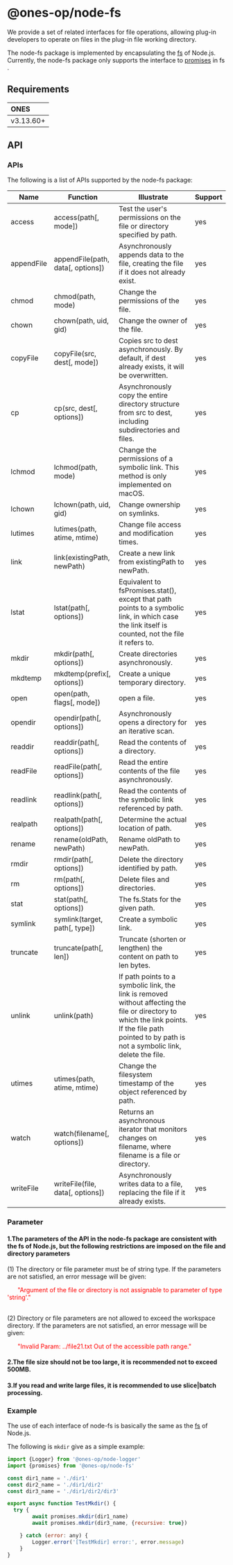 # @ones-op/node-fs

We provide a set of related interfaces for file operations, allowing plug-in developers to operate on files in the plug-in file working directory.

The node-fs package is implemented by encapsulating the [fs](https://nodejs.cn/dist/latest-v16.x/docs/api/fs.html)  of Node.js. Currently, the node-fs package only supports the interface to [promises](https://nodejs.cn/dist/latest-v16.x/docs/api/fs.html#promise-api) in fs .


## Requirements

| **ONES** |
| :------- |
| v3.13.60+  |

## API

### APIs
The following is a list of APIs supported by the node-fs package:


| Name             | Function          |     Illustrate          |   Support  |
| --------------------------- | -------------------- | ----------------------- | ----- |
|access         |access(path[, mode])               | Test the user's permissions on the file or directory specified by path.       | yes       |
|appendFile     |appendFile(path, data[, options])  | Asynchronously appends data to the file, creating the file if it does not already exist.      | yes       |
|chmod          |chmod(path, mode)                  | Change the permissions of the file.       | yes       |
|chown          |chown(path, uid, gid)              | Change the owner of the file.       | yes       |
|copyFile       |copyFile(src, dest[, mode])        | Copies src to dest asynchronously. By default, if dest already exists, it will be overwritten.       | yes       |
|cp             |cp(src, dest[, options])           | Asynchronously copy the entire directory structure from src to dest, including subdirectories and files.       | yes       |
|lchmod         |lchmod(path, mode)                 | Change the permissions of a symbolic link. This method is only implemented on macOS.       | yes       |
|lchown         |lchown(path, uid, gid)             | Change ownership on symlinks.      | yes       |
|lutimes        |lutimes(path, atime, mtime)        | Change file access and modification times.      | yes       |
|link           |link(existingPath, newPath)        | Create a new link from existingPath to newPath.       | yes       |
|lstat          |lstat(path[, options])             | Equivalent to fsPromises.stat(), except that path points to a symbolic link, in which case the link itself is counted, not the file it refers to.       | yes       |
|mkdir          |mkdir(path[, options])             | Create directories asynchronously.       | yes       |
|mkdtemp        |mkdtemp(prefix[, options])         | Create a unique temporary directory.        | yes       |
|open           |open(path, flags[, mode])          | open a file.        | yes       |
|opendir        |opendir(path[, options])           | Asynchronously opens a directory for an iterative scan.       | yes       |
|readdir        |readdir(path[, options])           | Read the contents of a directory.       | yes       |
|readFile       |readFile(path[, options])          | Read the entire contents of the file asynchronously.       | yes       |
|readlink       |readlink(path[, options])          | Read the contents of the symbolic link referenced by path.       | yes       |
|realpath       |realpath(path[, options])          | Determine the actual location of path.       | yes       |
|rename         |rename(oldPath, newPath)           | Rename oldPath to newPath.       | yes       |
|rmdir          |rmdir(path[, options])             | Delete the directory identified by path.       | yes       |
|rm             |rm(path[, options])                | Delete files and directories.       | yes       |
|stat           |stat(path[, options])              | The fs.Stats for the given path.       | yes       |
|symlink        |symlink(target, path[, type])      | Create a symbolic link.       | yes       |
|truncate       |truncate(path[, len])              | Truncate (shorten or lengthen) the content on path to len bytes.       | yes       |
|unlink         |unlink(path)                       | If path points to a symbolic link, the link is removed without affecting the file or directory to which the link points. If the file path pointed to by path is not a symbolic link, delete the file.      | yes       |
|utimes         |utimes(path, atime, mtime)         | Change the filesystem timestamp of the object referenced by path.       | yes       |
|watch          |watch(filename[, options])         | Returns an asynchronous iterator that monitors changes on filename, where filename is a file or directory.       | yes       |
|writeFile      |writeFile(file, data[, options])   | Asynchronously writes data to a file, replacing the file if it already exists.       | yes       |


### Parameter

#### 1.The parameters of the API in the node-fs package are consistent with the fs of Node.js, but the following restrictions are imposed on the file and directory parameters

(1) The directory or file parameter must be of string type. If the parameters are not satisfied, an error message will be given:

<font color= "#FF0000"> &nbsp;&nbsp;&nbsp;&nbsp;&nbsp;&nbsp;"Argument of the file or directory is not assignable to parameter of type 'string'."</font> <br /><br />

(2) Directory or file parameters are not allowed to exceed the workspace directory. If the parameters are not satisfied, an error message will be given:

<font color= "#FF0000"> &nbsp;&nbsp;&nbsp;&nbsp;&nbsp;&nbsp;"Invalid Param: ../file21.txt Out of the accessible path range." </font> <br />

#### 2.The file size should not be too large, it is recommended not to exceed 500MB.

#### 3.If you read and write large files, it is recommended to use slice|batch processing.


### Example
The use of each interface of node-fs is basically the same as the [fs](https://nodejs.cn/dist/latest-v16.x/docs/api/fs.html) of Node.js.

The following is `mkdir` give as a simple example:

```javascript
import {Logger} from '@ones-op/node-logger'
import {promises} from '@ones-op/node-fs'

const dir1_name = './dir1'
const dir2_name = './dir1/dir2'
const dir3_name = './dir1/dir2/dir3'

export async function TestMkdir() {
  try {
        await promises.mkdir(dir1_name)
        await promises.mkdir(dir3_name, {recursive: true})

    } catch (error: any) {
        Logger.error('[TestMkdir] error:', error.message)
    }
}
```
